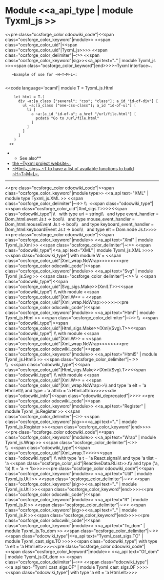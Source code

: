 =Module <<a_api_type | module Tyxml_js >> =
<<pre class="ocsforge_color odocwiki_code"|<<span class="ocsforge_color_keyword"|module>> <<span class="ocsforge_color_uid"|<<span class="ocsforge_color_uid"|Tyxml_js>>>> <<span class="ocsforge_color_delimiter"|~:>> <<span class="ocsforge_color_keyword"|sig>><<a_api text=".." | module Tyxml_js >><<span class="ocsforge_color_keyword"|end>>>>~Tyxml interface~.
    ~Example of use for ~H~T~M~L~:
    
<<code language='ocaml'|     module T = Tyxml_js.Html
     let html = T.(
       div ~a:[a_class ["several"; "css"; "class"]; a_id "id-of-div"] [
         ul ~a:[a_class ["one-css-class"]; a_id "id-of-ul"] [
           li [
             a ~a:[a_id "id-of-a"; a_href "/url/file.html"] [
               pcdata "Go to /url/file.html"
             ]
           ]
         ]
       ]
     )
   >>

**See also**
* [[https://ocsigen.org/tyxml/|the ~Tyxml project website~.]]
* [[https://ocsigen.org/tyxml/dev/api/Html_sigs.T|~Html~_sigs~.~T to have a list of available functions to build ~H~T~M~L~.]]


----
<<pre class="ocsforge_color odocwiki_code"|<<span class="ocsforge_color_keyword"|module type>> <<a_api text="XML" | module type Tyxml_js.XML >> <<span class="ocsforge_color_delimiter"|~=>> \\  <<span class="odocwiki_type"|<<span class="ocsforge_color_uid"|Xml_sigs.T>>>><<span class="odocwiki_type"|\\    with type uri = string\\     and type event_handler = Dom_html.event Js.t -> bool\\     and type mouse_event_handler = Dom_html.mouseEvent Js.t -> bool\\     and type keyboard_event_handler = Dom_html.keyboardEvent Js.t -> bool\\     and type elt = Dom.node Js.t>>>><<pre class="ocsforge_color odocwiki_code"|<<span class="ocsforge_color_keyword"|module>> <<a_api text="Xml" | module Tyxml_js.Xml >> <<span class="ocsforge_color_delimiter"|~:>> <<span class="odocwiki_type"|<<a_api text="XML" | module Tyxml_js.XML >>>><<span class="odocwiki_type"|  with module W = <<span class="ocsforge_color_uid"|Xml_wrap.NoWrap>>>>>><<pre class="ocsforge_color odocwiki_code"|<<span class="ocsforge_color_keyword"|module>> <<a_api text="Svg" | module Tyxml_js.Svg >> <<span class="ocsforge_color_delimiter"|~:>> \\  <<span class="odocwiki_type"|<<span class="ocsforge_color_uid"|Svg_sigs.Make>>(Xml).T>><<span class="odocwiki_type"| \\  with module <<span class="ocsforge_color_uid"|Xml.W>> = <<span class="ocsforge_color_uid"|Xml_wrap.NoWrap>>>>>><<pre class="ocsforge_color odocwiki_code"|<<span class="ocsforge_color_keyword"|module>> <<a_api text="Html" | module Tyxml_js.Html >> <<span class="ocsforge_color_delimiter"|~:>> \\  <<span class="odocwiki_type"|<<span class="ocsforge_color_uid"|Html_sigs.Make>>(Xml)(Svg).T>><<span class="odocwiki_type"| \\  with module <<span class="ocsforge_color_uid"|Xml.W>> = <<span class="ocsforge_color_uid"|Xml_wrap.NoWrap>>>>>><<pre class="ocsforge_color odocwiki_code"|<<span class="ocsforge_color_keyword"|module>> <<a_api text="Html5" | module Tyxml_js.Html5 >> <<span class="ocsforge_color_delimiter"|~:>> \\  <<span class="odocwiki_type"|<<span class="ocsforge_color_uid"|Html_sigs.Make>>(Xml)(Svg).T>><<span class="odocwiki_type"| \\  with module <<span class="ocsforge_color_uid"|Xml.W>> = <<span class="ocsforge_color_uid"|Xml_wrap.NoWrap>>\\   and type 'a elt = 'a Html.elt\\   and type +'a attrib = 'a Html.attrib>>>><<div class="odocwiki_info"|<<span class="odocwiki_deprecated"|>>>>
<<pre class="ocsforge_color odocwiki_code"|<<span class="ocsforge_color_keyword"|module>> <<a_api text="Register" | module Tyxml_js.Register >> <<span class="ocsforge_color_delimiter"|~:>> <<span class="ocsforge_color_keyword"|sig>><<a_api text=".." | module Tyxml_js.Register >><<span class="ocsforge_color_keyword"|end>>>><<pre class="ocsforge_color odocwiki_code"|<<span class="ocsforge_color_keyword"|module>> <<a_api text="Wrap" | module Tyxml_js.Wrap >> <<span class="ocsforge_color_delimiter"|~:>> \\  <<span class="odocwiki_type"|<<span class="ocsforge_color_uid"|Xml_wrap.T>>>><<span class="odocwiki_type"| \\  with type 'a t = 'a React.signal\\   and type 'a tlist = 'a <<span class="ocsforge_color_uid"|ReactiveData.RList>>.t\\   and type ('a, 'b) ft = 'a -> 'b>>>><<pre class="ocsforge_color odocwiki_code"|<<span class="ocsforge_color_keyword"|module>> <<a_api text="Util" | module Tyxml_js.Util >> <<span class="ocsforge_color_delimiter"|~:>> <<span class="ocsforge_color_keyword"|sig>><<a_api text=".." | module Tyxml_js.Util >><<span class="ocsforge_color_keyword"|end>>>><<pre class="ocsforge_color odocwiki_code"|<<span class="ocsforge_color_keyword"|module>> <<a_api text="R" | module Tyxml_js.R >> <<span class="ocsforge_color_delimiter"|~:>> <<span class="ocsforge_color_keyword"|sig>><<a_api text=".." | module Tyxml_js.R >><<span class="ocsforge_color_keyword"|end>>>><<pre class="ocsforge_color odocwiki_code"|<<span class="ocsforge_color_keyword"|module>> <<a_api text="To_dom" | module Tyxml_js.To_dom >> <<span class="ocsforge_color_delimiter"|~:>> <<span class="odocwiki_type"|<<a_api text="Tyxml_cast_sigs.TO" | module Tyxml_cast_sigs.TO >>>><<span class="odocwiki_type"|  with type 'a elt = 'a Html.elt>>>><<pre class="ocsforge_color odocwiki_code"|<<span class="ocsforge_color_keyword"|module>> <<a_api text="Of_dom" | module Tyxml_js.Of_dom >> <<span class="ocsforge_color_delimiter"|~:>> <<span class="odocwiki_type"|<<a_api text="Tyxml_cast_sigs.OF" | module Tyxml_cast_sigs.OF >>>><<span class="odocwiki_type"|  with type 'a elt = 'a Html.elt>>>>